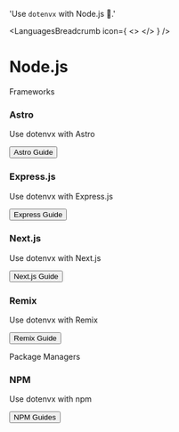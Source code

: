 

  'Use `dotenvx` with Node.js 🚀.'

<LanguagesBreadcrumb icon={
  <>
    <NodeIcon className="h-9 w-9 text-[#339933]"/>
  </>
} />
# Node.js
<GuideHeading lead={description} />

<div className="my-16 xl:max-w-none">
  <Heading level={2} id="frameworks">
    Frameworks
  </Heading>
  <div className="not-prose mt-4 grid grid-cols-1 gap-x-6 gap-y-10 border-t border-zinc-900/5 pt-10 dark:border-white/5 sm:grid-cols-2 xl:max-w-none xl:grid-cols-3">
    <div key="astro" className="flex flex-row-reverse gap-6">
      <div className="flex-auto">
        <h3 className="text-sm font-semibold text-zinc-900 dark:text-white">
          Astro
        </h3>
        <p className="mt-1 text-sm text-zinc-600 dark:text-zinc-400">Use dotenvx with Astro</p>
        <p className="mt-4"><Button href="/docs/package-managers/npm#astro" variant="text" arrow="right">Astro Guide</Button></p>
      </div>
      <AstroIcon className="h-9 w-9 text-[#FF5D01]"/>
    </div>
    <div key="express" className="flex flex-row-reverse gap-6">
      <div className="flex-auto">
        <h3 className="text-sm font-semibold text-zinc-900 dark:text-white">
          Express.js
        </h3>
        <p className="mt-1 text-sm text-zinc-600 dark:text-zinc-400">Use dotenvx with Express.js</p>
        <p className="mt-4"><Button href="/docs/package-managers/npm#express" variant="text" arrow="right">Express Guide</Button></p>
      </div>
      <ExpressIcon className="h-9 w-9 text-[#000000] dark:invert"/>
    </div>
    <div key="nextjs" className="flex flex-row-reverse gap-6">
      <div className="flex-auto">
        <h3 className="text-sm font-semibold text-zinc-900 dark:text-white">
          Next.js
        </h3>
        <p className="mt-1 text-sm text-zinc-600 dark:text-zinc-400">Use dotenvx with Next.js</p>
        <p className="mt-4 flex gap-x-2">
          <Button href="/docs/package-managers/npm#next" variant="text" arrow="right">Next.js Guide</Button>
        </p>
      </div>
      <NextIcon className="h-9 w-9 text-[#000000] dark:invert"/>
    </div>
    <div key="remix" className="flex flex-row-reverse gap-6">
      <div className="flex-auto">
        <h3 className="text-sm font-semibold text-zinc-900 dark:text-white">
          Remix
        </h3>
        <p className="mt-1 text-sm text-zinc-600 dark:text-zinc-400">Use dotenvx with Remix</p>
        <p className="mt-4"><Button href="/docs/package-managers/npm#remix" variant="text" arrow="right">Remix Guide</Button></p>
      </div>
      <RemixIcon className="h-9 w-9 text-[#000000] dark:invert"/>
    </div>
  </div>
</div>

<Platforms includeVercel="true" />

<div className="my-16 xl:max-w-none">
  <Heading level={2} id="package-managers">
    Package Managers
  </Heading>
  <div className="not-prose mt-4 grid grid-cols-1 gap-x-6 gap-y-10 border-t border-zinc-900/5 pt-10 dark:border-white/5 sm:grid-cols-2 xl:max-w-none xl:grid-cols-3">
    <div key="npm" className="flex flex-row-reverse gap-6">
      <div className="flex-auto">
        <h3 className="text-sm font-semibold text-zinc-900 dark:text-white">
          NPM
        </h3>
        <p className="mt-1 text-sm text-zinc-600 dark:text-zinc-400">Use dotenvx with npm</p>
        <p className="mt-4"><Button href="/docs/package-managers/npm" variant="text" arrow="right">NPM Guides</Button></p>
      </div>
      <NpmIcon className="w-10 h-10 text-[#CB3837]" />
    </div>
  </div>
</div>
